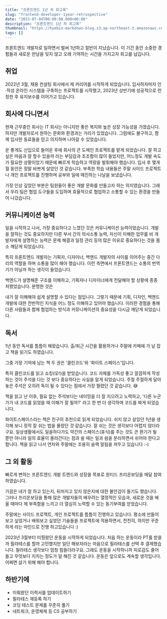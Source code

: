```yaml
---
title: "프론트엔드 1년 차 회고록"
slug: "frontend-developer-1year-retrospective"
date: "2023-07-04T00:00:00.000+00:00"
description: "프론트엔드 1년 차 회고록"
thumbnail: "https://hyebin-markdown-blog.s3.ap-northeast-2.amazonaws.com/post/frontend-developer-1year-retrospective/cover.png"
tags: []
---
```


프론트엔드 개발자로 일하면서 벌써 1년하고 절반이 지났습니다. 이 기간 동안 소중한 경험들과 새로운 만남을 잊지 않고 오래 기억하는 시간을 가지고자 회고를 납깁니다.

## 취업

2022년 3월, 채용 컨설팅 회사에서 제 커리어를 시작하게 되었습니다. 입사하자마자 인·적성 온라인 시스템을 구축하는 프로젝트를 시작했고, 2023년 상반기에 성공적으로 런칭한 후 유지보수를 이어가고 있습니다.

## 회사에 다니면서

현재 근무중인 회사는 IT 회사는 아니지만 좋은 복지와 높은 성장 가능성을 가졌습니다. 하지만 개발자로서 원하는 문화와 환경과는 거리가 있었습니다. 그럼에도 불구하고, 함께 입사한 동료들을 믿고 의지하며 나아갈 수 있었습니다.

운 좋게도 신입으로 들어온 후에 회사의 큰 도메인 프로젝트를 맡게 되었습니다. 잘 하고 싶은 마음과 잘 할수 있을까 라는 부담감과 초조함이 많이 들었지만, 어느정도 개발 속도가 필요한 상황이었기 때문에 빠르게 학습하고 역량을 발휘해야 했습니다. 입사 후 몇개월 동안은 정말 바쁘게 살았던 것 같습니다. 부족한 학습 내용들은 주말 사이드 프로젝트나 개인 프로젝트를 진행하며 공부와 일에 매진하는 나날을 보냈습니다.

가장 인상 깊었던 부분은 팀원들이 좋은 개발 문화를 만들고자 하는 의지였습니다. 그래서 우리 팀은 협업 도구들을 도입하며 효율적으로 협업하고 소통할 수 있는 환경을 만들어 나갔습니다.

## 커뮤니케이션 능력

일을 시작하고 나서, 가장 중요하다고 느꼈던 것은 커뮤니케이션 능력이었습니다. 개발을 잘하는 것도 중요하지만 다른 부서 간의 의사소통 능력, 자신이 이해한 업무를 비 개발자에게 설명하는 능력은 문제 해결과 일정 관리 등의 많은 이유로 중요하다는 것을 몸소 깨닫게 되었습니다.

특히 프론트엔드 개발자는 기획자, 디자이너, 백엔드 개발자의 사이를 이어주는 중간 다리의 역할을 하며 소통을 많이 해야 했습니다. 이런 측면에서 프론트엔드는 소통의 번역기가 아닐까 하는 생각이 들었습니다.

백엔드가 설명해준 구조를 이해하고, 기획자나 디자이너에게 전달해야 할 상황에 종종 처했었습니다. 분명한 것은

내가 잘 이해해야 쉽게 설명할 수 있다는 점입니다. 그렇기 때문에 기획, 디자인, 백엔드 개발에 대한 전반적인 지식을 어느 정도 이해하고 있어야 했습니다. 이러한 경험을 통해 다른 사람들과 함께 협업하는 방식과 커뮤니케이션의 중요성을 다시금 깨닫게 되었습니다.

## 독서

1년 동안 독서를 틈틈이 해왔습니다. 출/퇴근 시간을 활용하거나 주말에 카페에 가 날 잡고 책을 읽기도 하였습니다.

그중 가장 기억에 남는 책 두 권은 '클린코드'와 '화이트 스페이스'입니다.

특히 클린코드를 읽고 쇼킹(😮!)을 받았습니다. 코드 자체를 가독성 좋고 깔끔하게 작성하는 것이 주석을 다는 것 보다 중요하다는 사실을 알게 되었습니다. 주절 주절하게 달아놓은 주석은 오히려 독이 될 수 있다는 점에서 가장 찔렸던 것 같습니다. 😅

책을 읽고 난 이후, 필요 없는 주석보다는 네이밍을 더 잘 지으려고 노력하고, '다른 누군가가 내 코드를 읽었을 때 이해가 잘 될까?' 라고 한 번 더 생각하며 코드를 짜게 되었습니다.

화이트스페이스라는 책은 친구의 추천으로 읽게 되었습니다. 쉬지 않고 살았던 1년을 생각해 보니 정작 잘 쉬는 법을 몰랐던 것 같습니다. 잘 쉬는 것은 생각보다 어렵지 않더라구요. 일상생활에서도 일을하다가도 약간의 스페이스(휴식)를 주는 것도 큰 환기가 될 뿐만 아니라 일의 효율이 올라간다는 점과 쉴 때는 일과 쉼을 분리하면서 쉬어야 한다고 합니다. 책을 읽고 나서 연차와 주말에는 조용히 슬랙 알림을 꺼두고 있습니다 :-)

## 그 외 활동

빠르게 변하는 프론트엔드 개발 트렌드와 성장을 목표로 원티드 프리온보딩을 매달 참여하였습니다.

가끔은 내가 잘 하고 있는지, 뒤처지고 있지 않은지에 대한 불안감이 들기도 했습니다. 그러나 프리온보딩을 통해 많은 개발자들의 배우려는 열정적인 모습과, 새로운 것을 배울 때마다 제 부족함을 느끼고 더 열심히 노력할 수 있는 동기부여를 얻었습니다.

주말에는 사이드 프로젝트, 개인 프로젝트를 틈틈이 진행하고 있습니다. 평소에 만들어 보고 싶었거나 배워보고 싶었던 기술들을 프로젝트에 적용하면서, 천천히, 하지만 꾸준하게 라는 마인드로 진행 하고있습니다 :)

2023년 3월부터 미뤘왔던 운동을 시작하게 되었습니다. 처음 하는 운동이라 PT를 받을까 필라테스를 할까 고민했지만 일단 해보자라는 마음으로 필라테스를 선택 후 결제했습니다. 필라테스 생각보다 엄청 힘들더라구요. 그래도 운동을 시작하니까 피로감도 줄어들고 무엇보다 지치는 정도가 덜 해진 것 같습니다. 운동은 앞으로도 계속할 생각입니다. 어쩌면 살기 위해 해야 합니다.

## 하반기에

- 미뤄왔던 이력서를 업데이트하기
- 필라테스 재등록 하기
- 코딩 테스트 문제를 꾸준히 풀기
- 네트워크, 운영체제 등 CS 공부하기

